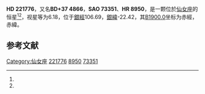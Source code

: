 {{Starbox begin
| name = HD 221776
}}
{{Starbox observe
| epoch = [[J2000.0|J2000.0]]
| constell = [[仙女座|仙女座]]<ref name=SIMBAD>{{cite web
 | url=http://simbad.u-strasbg.fr/simbad/sim-id?Ident=HR+8950
 | title=Pulsating variable Star
 | publisher=Centre de Données astronomiques de Strasbourg
 | work=SIMBAD
 | accessdate=2012-07-13
 | archive-date=2016-03-18
 | archive-url=https://web.archive.org/web/20160318214748/http://simbad.u-strasbg.fr/simbad/sim-id?Ident=HR+8950
 | dead-url=no
 }}</ref><ref name=DATA>{{cite web
 | url=http://vizier.u-strasbg.fr/viz-bin/VizieR-5?-out.add=.&-source=5050&-corr=PK=HR&-out.max=9999&HR=8950
 | title=VizieR Detailed Page
 | accessdate=2012-07-13
 | archive-date=2016-03-04
 | archive-url=https://web.archive.org/web/20160304231720/http://vizier.u-strasbg.fr/viz-bin/VizieR-5?-out.add=.&-source=5050&-corr=PK=HR&-out.max=9999&HR=8950
 | dead-url=no
 }}</ref>
| 星官 = 
| ra = {{RA|23|34|46.7}}<ref name=SIMBAD /><ref name=DATA />
| dec = {{DEC|+38|1|26}}<ref name=SIMBAD /><ref name=DATA />
| appmag_v = 6.18<ref name=SIMBAD /><ref name=DATA />
}}
{{Starbox character
| class = K7III<ref name=SIMBAD /><ref name=DATA />
| b-v = 1.58<ref name=SIMBAD /><ref name=DATA />
| u-b = <ref name=SIMBAD /><ref name=DATA />
| r-i = <ref name=SIMBAD /><ref name=DATA />
| variable = 
}}
{{Starbox astrometry
| radial_v = 
| prop_mo_ra = -12
| parallax = 
| p_error = 
}}
{{Starbox catalog
| names =BD+37 4866，[[SAO星表|SAO]] 73351，[[HD星表|HD]] 221776，[[HR星表|HR]] 8950}}
{{Starbox reference |Simbad=HR+8950}}
{{Starbox end}}

'''HD 221776'''，又名'''BD+37 4866'''，'''SAO 73351'''、'''HR 8950'''，是一颗位於[[仙女座|仙女座]]的恒星<ref name=SIMBAD /><ref name=DATA />，视星等为6.18，位于[[銀道座標系|銀經]]106.69，[[銀道座標系|銀緯]]-22.42，其[[B1900.0|B1900.0]]坐标为赤經{{RA|23|29|51.7}}，赤緯{{DEC|+37|-22.42|15}}。

== 参考文献 ==
{{reflist}}

{{star-stub}}

[[Category:仙女座|Category:仙女座]]
[[Category:HD和HDE天體|221776]]
[[Category:HR天體|8950]]
[[Category:SAO天體|73351]]